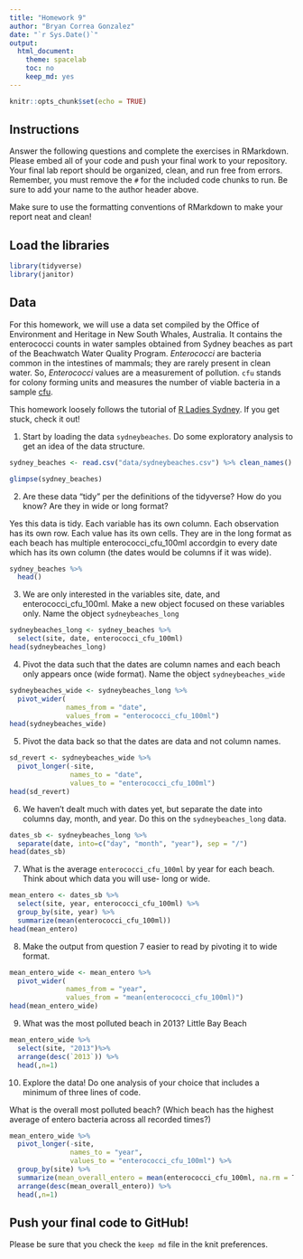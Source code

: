 ```yaml
---
title: "Homework 9"
author: "Bryan Correa Gonzalez"
date: "`r Sys.Date()`"
output:
  html_document:
    theme: spacelab
    toc: no
    keep_md: yes
---
```


```r
knitr::opts_chunk$set(echo = TRUE)
```

## Instructions
Answer the following questions and complete the exercises in RMarkdown. Please embed all of your code and push your final work to your repository. Your final lab report should be organized, clean, and run free from errors. Remember, you must remove the `#` for the included code chunks to run. Be sure to add your name to the author header above.  

Make sure to use the formatting conventions of RMarkdown to make your report neat and clean!  

## Load the libraries
```r
library(tidyverse)
library(janitor)
``` 

## Data
For this homework, we will use a data set compiled by the Office of Environment and Heritage in New South Whales, Australia. It contains the enterococci counts in water samples obtained from Sydney beaches as part of the Beachwatch Water Quality Program. _Enterococci_ are bacteria common in the intestines of mammals; they are rarely present in clean water. So, _Enterococci_ values are a measurement of pollution. `cfu` stands for colony forming units and measures the number of viable bacteria in a sample [cfu](https://en.wikipedia.org/wiki/Colony-forming_unit).   

This homework loosely follows the tutorial of [R Ladies Sydney](https://rladiessydney.org/). If you get stuck, check it out!  

1. Start by loading the data `sydneybeaches`. Do some exploratory analysis to get an idea of the data structure.
```r
sydney_beaches <- read.csv("data/sydneybeaches.csv") %>% clean_names()
```

```r
glimpse(sydney_beaches)
```


2. Are these data "tidy" per the definitions of the tidyverse? How do you know? Are they in wide or long format?

Yes this data is tidy. Each variable has its own column. Each observation has its own row. Each value has its own cells. They are in the long format as each beach has multiple enterococci_cfu_100ml accordgin to every date which has its own column (the dates would be columns if it was wide).
```r
sydney_beaches %>% 
  head()
```

3. We are only interested in the variables site, date, and enterococci_cfu_100ml. Make a new object focused on these variables only. Name the object `sydneybeaches_long`
```r
sydneybeaches_long <- sydney_beaches %>% 
  select(site, date, enterococci_cfu_100ml)
head(sydneybeaches_long)
```

4. Pivot the data such that the dates are column names and each beach only appears once (wide format). Name the object `sydneybeaches_wide`
```r
sydneybeaches_wide <- sydneybeaches_long %>% 
  pivot_wider(
              names_from = "date",
              values_from = "enterococci_cfu_100ml")
head(sydneybeaches_wide)
```

5. Pivot the data back so that the dates are data and not column names.
```r
sd_revert <- sydneybeaches_wide %>% 
  pivot_longer(-site,
               names_to = "date",
               values_to = "enterococci_cfu_100ml") 
head(sd_revert)
```

6. We haven't dealt much with dates yet, but separate the date into columns day, month, and year. Do this on the `sydneybeaches_long` data.
```r
dates_sb <- sydneybeaches_long %>% 
  separate(date, into=c("day", "month", "year"), sep = "/")
head(dates_sb)
```

7. What is the average `enterococci_cfu_100ml` by year for each beach. Think about which data you will use- long or wide.
```r
mean_entero <- dates_sb %>% 
  select(site, year, enterococci_cfu_100ml) %>% 
  group_by(site, year) %>% 
  summarize(mean(enterococci_cfu_100ml))
head(mean_entero)
```

8. Make the output from question 7 easier to read by pivoting it to wide format.
```r
mean_entero_wide <- mean_entero %>% 
  pivot_wider(
              names_from = "year",
              values_from = "mean(enterococci_cfu_100ml)")
head(mean_entero_wide)
```

9. What was the most polluted beach in 2013?
Little Bay Beach
```r
mean_entero_wide %>% 
  select(site, "2013")%>%
  arrange(desc(`2013`)) %>% 
  head(,n=1)
```

10. Explore the data! Do one analysis of your choice that includes a minimum of three lines of code.  

What is the overall most polluted beach? (Which beach has the highest average of entero bacteria across all recorded times?)
```r
mean_entero_wide %>% 
  pivot_longer(-site,
               names_to = "year",
               values_to = "enterococci_cfu_100ml") %>% 
  group_by(site) %>% 
  summarize(mean_overall_entero = mean(enterococci_cfu_100ml, na.rm = T)) %>% 
  arrange(desc(mean_overall_entero)) %>% 
  head(,n=1)
```

## Push your final code to GitHub!
Please be sure that you check the `keep md` file in the knit preferences.   